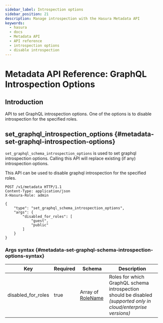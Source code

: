 ```yaml
---
sidebar_label: Introspection options
sidebar_position: 21
description: Manage introspection with the Hasura Metadata API
keywords:
  - hasura
  - docs
  - Metadata API
  - API reference
  - introspection options
  - disable introspection
---
```


# Metadata API Reference: GraphQL Introspection Options

## Introduction

API to set GraphQL introspection options. One of the options is to
disable introspection for the specified roles.

## set_graphql_introspection_options {#metadata-set-graphql-introspection-options}

`set_graphql_schema_introspection_options` is used to set graphql
introspection options. Calling this API will replace existing (if any)
introspection options.

This API can be used to disable graphql introspection for the specified roles.

```http
POST /v1/metadata HTTP/1.1
Content-Type: application/json
X-Hasura-Role: admin

{
    "type": "set_graphql_schema_introspection_options",
    "args": {
        "disabled_for_roles": [
            "guest",
            "public"
        ]
    }
}
```

### Args syntax {#metadata-set-graphql-schema-introspection-options-syntax}

| Key                | Required | Schema                                                       | Description                                                                                                     |
| ------------------ | -------- | ------------------------------------------------------------ | --------------------------------------------------------------------------------------------------------------- |
| disabled_for_roles | true     | Array of [RoleName](/api-reference/syntax-defs.mdx#rolename) | Roles for which GraphQL schema introspection should be disabled _(supported only in cloud/enterprise versions)_ |
